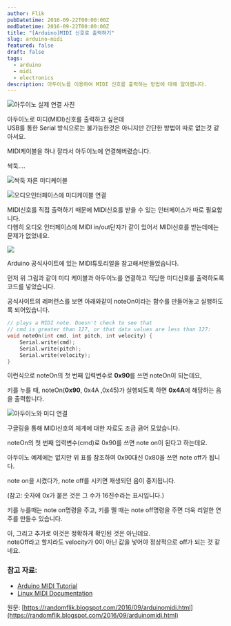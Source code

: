 ```yaml
---
author: Flik
pubDatetime: 2016-09-22T00:00:00Z
modDatetime: 2016-09-22T00:00:00Z
title: "[Arduino]MIDI 신호로 출력하기"
slug: arduino-midi
featured: false
draft: false
tags:
  - arduino
  - midi
  - electronics
description: 아두이노를 이용하여 MIDI 신호를 출력하는 방법에 대해 알아봅니다.
---
```


![아두이노 실제 연결 사진](2017-06-05-02-28-46.webp)

아두이노로 미디(MIDI)신호를 출력하고 싶은데  
USB를 통한 Serial 방식으로는 불가능한것은 아니지만 간단한 방법이 따로 없는것 같아서요.

MIDI케이블을 하나 잘라서 아두이노에 연결해버렸습니다.

싹둑....

![싹둑 자른 미디케이블](2017-06-05-02-29-03.webp)

![오디오인터페이스에 미디케이블 연결](2025-06-05-02-29-12.webp)

MIDI신호를 직접 출력하기 때문에 MIDI신호를 받을 수 있는 인터페이스가 따로 필요합니다.  
다행히 오디오 인터페이스에 MIDI in/out단자가 같이 있어서 MIDI신호를 받는데에는 문제가 없었네요.

![](2025-06-05-02-29-29.webp)

Arduino 공식사이트에 있는 MIDI튜토리얼을 참고해서만들었습니다.

먼저 위 그림과 같이 미디 케이블과 아두이노를 연결하고 적당한 미디신호를 출력하도록 코드를 넣었습니다.

공식사이트의 레퍼런스를 보면 아래와같이 noteOn이라는 함수를 만들어놓고 실행하도록 되어있습니다.

```cpp
// plays a MIDI note. Doesn't check to see that
// cmd is greater than 127, or that data values are less than 127:
void noteOn(int cmd, int pitch, int velocity) {
    Serial.write(cmd);
    Serial.write(pitch);
    Serial.write(velocity);
}
```

이런식으로 noteOn의 첫 번째 입력변수로 **0x90**를 쓰면 noteOn이 되는데요,

키를 누를 때, noteOn(**0x90**, 0x4A ,0x45)가 실행되도록 하면 **0x4A**에 해당하는 음을 출력합니다.

![아두이노와 미디 연결](2025-06-05-02-29-56.webp)

구글링을 통해 MIDI신호의 체계에 대한 자료도 조금 긁어 모았습니다.

noteOn의 첫 번째 입력변수(cmd)로 0x90를 쓰면 note on이 된다고 하는데요.

아두이노 예제에는 없지만 위 표를 참조하여 0x90대신 0x80을 쓰면 note off가 됩니다.

note on을 시켰다가, note off를 시키면 재생되던 음이 중지됩니다.

(참고: 숫자에 0x가 붙은 것은 그 수가 16진수라는 표시입니다.)

키를 누를때는 note on명령을 주고, 키를 뗄 때는 note off명령을 주면 더욱 리얼한 연주를 만들수 있습니다.

아, 그리고 추가로 이것은 정확하게 확인된 것은 아닌데요.  
noteOff라고 할지라도 velocity가 0이 아닌 값을 넣어야 정상적으로 off가 되는 것 같네요.

### 참고 자료:

- [Arduino MIDI Tutorial](https://www.arduino.cc/en/Tutorial/Midi)
- [Linux MIDI Documentation](https://ccrma.stanford.edu/~craig/articles/linuxmidi/misc/essenmidi.html)

원문: [https://randomflik.blogspot.com/2016/09/arduinomidi.html](https://randomflik.blogspot.com/2016/09/arduinomidi.html)
